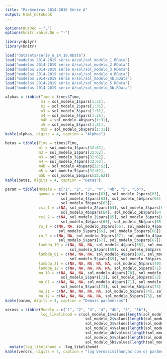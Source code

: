 ```yaml
---
title: "Parâmetros 2014-2019 Série A"
output: html_notebook
---
```


```r
options(OutDec = ",")
options(knitr.kable.NA = "-")

library(dplyr)
library(knitr)

load("datasets/serie_a_14_19.RData")
load("modelos 2014-2019 série A/sol/sol_modelo_1.RData")
load("modelos 2014-2019 série A/sol/sol_modelo_2.RData")
load("modelos 2014-2019 série A/sol/sol_modelo_3.RData")
load("modelos 2014-2019 série A/sol/sol_modelo_4.RData")
load("modelos 2014-2019 série A/sol/sol_modelo_4b.RData")
load("modelos 2014-2019 série A/sol/sol_modelo_5.RData")
load("modelos 2014-2019 série A/sol/sol_modelo_5b.RData")
```

```r
alphas = tibble(Time = times$Time, 
                m1 = sol_modelo_1$pars[1:31],
                m2 = sol_modelo_2$pars[1:31],
                m3 = sol_modelo_3$pars[1:31],
                m4 = sol_modelo_4$pars[1:31],
                m4b = sol_modelo_4b$pars[1:31],
                m5 = sol_modelo_5$pars[1:31],
                m5b = sol_modelo_5b$pars[1:31]) 
kable(alphas, digits = 4, caption = "Alphas")
```

```r
betas = tibble(Time = times$Time, 
               m1 = sol_modelo_1$pars[32:62],
               m2 = sol_modelo_2$pars[32:62],
               m3 = sol_modelo_3$pars[32:62],
               m4 = sol_modelo_4$pars[32:62],
               m4b = sol_modelo_4b$pars[32:62],
               m5 = sol_modelo_5$pars[32:62],
               m5b = sol_modelo_5b$pars[32:62]) 
kable(betas, digits = 4, caption = "Betas")
```

```r
param = tibble(Modelo = c("1", "2", "3", "4", "4b", "5", "5b"),
               gamma = c(sol_modelo_1$pars[63], sol_modelo_2$pars[63], sol_modelo_3$pars[63],
                         sol_modelo_4$pars[63], sol_modelo_4b$pars[63], sol_modelo_5b$pars[63],
                         sol_modelo_5b$pars[63]),
               csi_1 = c(NA, sol_modelo_2$pars[64], sol_modelo_3$pars[64], sol_modelo_4$pars[64],
                         sol_modelo_4b$pars[64], sol_modelo_5b$pars[64], sol_modelo_5b$pars[64]),
               csi_2 = c(NA, sol_modelo_2$pars[65], sol_modelo_3$pars[65], sol_modelo_4$pars[65],
                         sol_modelo_4b$pars[65], sol_modelo_5b$pars[65], sol_modelo_5b$pars[65]),
               ro_1 = c(NA, NA, sol_modelo_3$pars[66], sol_modelo_4$pars[66], sol_modelo_4b$pars[66],
                        sol_modelo_5$pars[66], sol_modelo_5b$pars[66]),
               ro_2 = c(NA, NA, sol_modelo_3$pars[67], sol_modelo_4$pars[67], sol_modelo_4b$pars[67],
                        sol_modelo_5$pars[67], sol_modelo_5b$pars[67]),
               lambda_10 = c(NA, NA, NA, sol_modelo_4$pars[68], sol_modelo_4b$pars[68],
                             sol_modelo_5$pars[68], sol_modelo_5b$pars[68]),
               lambda_01 = c(NA, NA, NA, sol_modelo_4$pars[69], sol_modelo_4b$pars[69],
                             sol_modelo_5$pars[69], sol_modelo_5b$pars[69]),
               lambda_21 = c(NA, NA, NA, NA, NA, sol_modelo_5$pars[70], sol_modelo_5b$pars[70]),
               lambda_12 = c(NA, NA, NA, NA, NA, sol_modelo_5$pars[71], sol_modelo_5b$pars[71]),
               mu_10 = c(NA, NA, NA, sol_modelo_4$pars[70], sol_modelo_4b$pars[70],
                         sol_modelo_5$pars[72], sol_modelo_5b$pars[72]),
               mu_01 = c(NA, NA, NA, sol_modelo_4$pars[71], sol_modelo_4b$pars[71],
                         sol_modelo_5$pars[73], sol_modelo_5b$pars[73]),
               mu_21 = c(NA, NA, NA, NA, NA, sol_modelo_5$pars[74], sol_modelo_5b$pars[74]),
               mu_12 = c(NA, NA, NA, NA, NA, sol_modelo_5$pars[75], sol_modelo_5b$pars[75]))
kable(param, digits = 4, caption = "Demais parâmetros")
```

```r
veross = tibble(Modelo = c("1", "2", "3", "4", "4b", "5", "5b"),
                log_likelihood = c(sol_modelo_1$values[length(sol_modelo_1$values)],
                                    sol_modelo_2$values[length(sol_modelo_2$values)],
                                    sol_modelo_3$values[length(sol_modelo_3$values)],
                                    sol_modelo_4$values[length(sol_modelo_4$values)],
                                    sol_modelo_4b$values[length(sol_modelo_4b$values)],
                                    sol_modelo_5$values[length(sol_modelo_5$values)],
                                    sol_modelo_5b$values[length(sol_modelo_5b$values)])) %>%
  mutate(log_likelihood = -log_likelihood)
kable(veross, digits = 4, caption = "log Verossimilhanças com os parâmetros encontrados")
```


